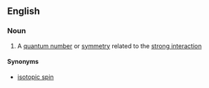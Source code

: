 ==English==

===Noun===
{{wikipedia}}
{{en-noun}}

#{{physics}} A [[quantum number]] or [[symmetry]] related to the [[strong interaction]]

====Synonyms====
*[[isotopic spin]]